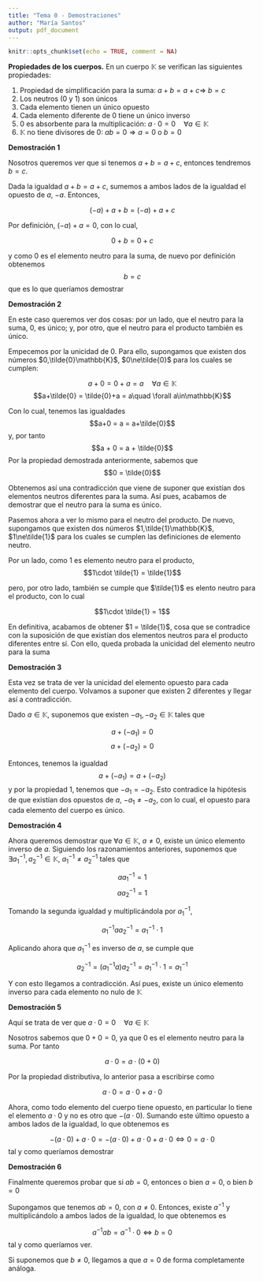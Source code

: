 ```yaml
---
title: "Tema 0 - Demostraciones"
author: "María Santos"
output: pdf_document
---
```


```r
knitr::opts_chunk$set(echo = TRUE, comment = NA)
```

**Propiedades de los cuerpos.** En un cuerpo $\mathbb{K}$ se verifican las siguientes propiedades:

1. Propiedad de simplificación para la suma: $a+b=a+c\Rightarrow\ b=c$
2. Los neutros (0 y 1) son únicos
3. Cada elemento tienen un único opuesto
4. Cada elemento diferente de 0 tiene un único inverso
5. 0 es absorbente para la multiplicación: $a\cdot 0 = 0\quad \forall a\in\mathbb{K}$
6. $\mathbb{K}$ no tiene divisores de 0: $ab=0\Rightarrow a=0$ o $b=0$

**Demostración 1**

Nosotros queremos ver que si tenemos $a+b=a+c$, entonces tendremos $b = c$. 

Dada la igualdad $a+b=a+c$, sumemos a ambos lados de la igualdad el opuesto de $a$, $-a$. Entonces,

$$(-a)+a+b = (-a)+a+c$$

Por definición, $(-a)+a = 0$, con lo cual,

$$0+b = 0+c$$

y como $0$ es el elemento neutro para la suma, de nuevo por definición obtenemos $$b = c$$ que es lo que queríamos demostrar


**Demostración 2**

En este caso queremos ver dos cosas: por un lado, que el neutro para la suma, 0, es único; y, por otro, que el neutro para el producto también es único.

Empecemos por la unicidad de 0. Para ello, supongamos que existen dos números $0,\tilde{0}\mathbb{K}$, $0\ne\tilde{0}$ para los cuales se cumplen:

$$a+0 = 0+a = a\quad \forall a\in\mathbb{K}$$
$$a+\tilde{0} = \tilde{0}+a = a\quad \forall a\in\mathbb{K}$$

Con lo cual, tenemos las igualdades $$a+0 = a = a+\tilde{0}$$ y, por tanto $$a + 0 = a + \tilde{0}$$ Por la propiedad demostrada anteriormente, sabemos que $$0 = \tilde{0}$$

Obtenemos así una contradicción que viene de suponer que existían dos elementos neutros diferentes para la suma. Así pues, acabamos de demostrar que el neutro para la suma es único.

Pasemos ahora a ver lo mismo para el neutro del producto. De nuevo, supongamos que existen dos números $1,\tilde{1}\mathbb{K}$, $1\ne\tilde{1}$ para los cuales se cumplen las definiciones de elemento neutro.

Por un lado, como $1$ es elemento neutro para el producto, $$1\cdot \tilde{1} = \tilde{1}$$

pero, por otro lado, también se cumple que $\tilde{1}$ es elento neutro para el producto, con lo cual

$$1\cdot \tilde{1} = 1$$

En definitiva, acabamos de obtener $1 = \tilde{1}$, cosa que se contradice con la suposición de que existían dos elementos neutros para el producto diferentes entre sí. Con ello, queda probada la unicidad del elemento neutro para la suma

**Demostración 3**

Esta vez se trata de ver la unicidad del elemento opuesto para cada elemento del cuerpo. Volvamos a suponer que existen 2 diferentes y llegar así a contradicción.

Dado $a\in\mathbb{K}$, suponemos que existen $-a_1,-a_2\in\mathbb{K}$ tales que 


$$a+(-a_1) = 0$$
$$a+(-a_2) = 0$$

Entonces, tenemos la igualdad $$a+(-a_1) = a+(-a_2)$$ y por la propiedad 1, tenemos que $-a_1 = -a_2$. Esto contradice la hipótesis de que existían dos opuestos de $a$, $-a_1\ne -a_2$, con lo cual, el opuesto para cada elemento del cuerpo es único.

**Demostración 4**

Ahora queremos demostrar que $\forall a\in\mathbb{K},\ a\ne 0$, existe un único elemento inverso de $a$. Siguiendo los razonamientos anteriores, suponemos que $\exists a_1^{-1},a_2^{-1}\in\mathbb{K}$, $a_1^{-1}\ne a_2^{-1}$ tales que

$$aa_1^{-1} = 1$$
$$aa_2^{-1} = 1$$

Tomando la segunda igualdad y multiplicándola por $a_1^{-1}$, 

$$a_1^{-1}aa_2^{-1} = a_1^{-1}\cdot1$$

Aplicando ahora que $a_1^{-1}$ es inverso de $a$, se cumple que

$$a_2^{-1}=(a_1^{-1}a)a_2^{-1} =a_1^{-1}\cdot1 = a_1^{-1}$$

Y con esto llegamos a contradicción. Así pues, existe un único elemento inverso para cada elemento no nulo de $\mathbb{K}$

**Demostración 5**

Aquí se trata de ver que  $a\cdot 0 = 0\quad \forall a\in\mathbb{K}$

Nosotros sabemos que $0+0 = 0$, ya que 0 es el elemento neutro para la suma. Por tanto

$$a\cdot 0 = a\cdot(0+0)$$

Por la propiedad distributiva, lo anterior pasa a escribirse como 

$$a\cdot0 = a\cdot0+a\cdot 0$$

Ahora, como todo elemento del cuerpo tiene opuesto, en particular lo tiene el elemento $a\cdot 0$ y no es otro que $-(a\cdot 0)$. Sumando este último opuesto a ambos lados de la igualdad, lo que obtenemos es

$$-(a\cdot 0)+a\cdot0 = -(a\cdot 0)+a\cdot0+a\cdot 0\Leftrightarrow 0 = a\cdot 0$$ tal y como queríamos demostrar

**Demostración 6**

Finalmente queremos probar que  si $ab=0$, entonces o bien $a=0$, o bien $b=0$

Supongamos que tenemos $ab = 0$, con $a\ne 0$. Entonces, existe $a^{-1}$ y multiplicándolo a ambos lados de la igualdad, lo que obtenemos es

$$a^{-1}ab = a^{-1}\cdot0\Leftrightarrow b = 0$$ tal y como queríamos ver.

Si suponemos que $b\ne 0$, llegamos a que $a=0$ de forma completamente análoga.
